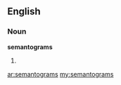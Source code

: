 ==English==

===Noun===
'''semantograms'''

# {{plural of|semantogram}}

[[ar:semantograms]]
[[my:semantograms]]